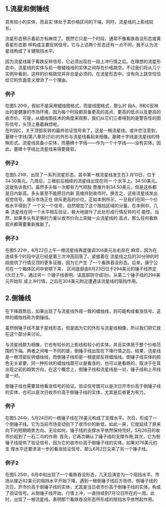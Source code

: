 
## 1.流星和倒锤线
具有较小的实体，而且实 体处于其价格区间的下端，同时，流星线的上影线较长。

<ImageRender alt='test1' width='auto' height='auto' path='/candleTech/11-shootingStar.png' />

流星形态预示着前方有麻烦了。既然它只是一个时段，通常不像看跌吞没形态或黄昏星形态那 样构成主要反转信号。它与上述两个形态还有一点不同，我不认为流星线构成了关键阻挡水平。

因为流星线属于看跌反转信号，它必须出现在一段上冲行情之后。在理想的流星形态中，流星线的实体与前一根蜡烛线的实体之间存在价格跳空。不过我们将从几个实例中看到，这样的价格跳空并非总是必须的。在流星形态中，没有向上跳空恰恰给它的负面意义增添了一个理由。

### 例子
在图5.20中，假如不是采用蜡烛图格式，而是线图格式，那么时 段A、B和C反映出的是健康的市场环境，因为每个时段都具备更高的高点、更高的低点以及更高的收市价。可是，从蜡烛图技术的角度来观察，我们从它们三者得到的是警告性的图形信号，头顶上悬着麻烦呢。<br/>
在时段C，关于顶部反转的最终验证信号来了，这是一根流星线。或许您注意到，墓碑十字线(第八章将讨论)的外形与流星线看起来相像。墓碑十字线是流星线的特殊形式。流星线具备小实体，而墓碑十字线——作为一个十字线——没有实体。因此，墓碑十字线比流星线来得更疲软。
<ImageRender alt='test1' width='auto' height='auto' path='/candleTech/11-shootingStar2.png' />

### 例子2
在图5.21中，出现了一系列流星形态，其中第一根流星线发生在3 月10日，位于34.50美元。几周后，三根前后相续的流星线出现在同一 个水平上，34.50美元。这就告诉我们，虽然多头每一次都有力气把股 票推升到34.50美元，但是这些都是日内新高，多头甚至不能把日内新 高维持到收市时。换言之，这些流星线发出视觉信号，揭示市场正在 排斥更高的价位。正如本例所示，一旦我们在同一个价格水平得到了 一个又一个信号，自然增加了这个阻挡区域的分量。在本例中，几条 流星线在同一个水平相互验证，极大地提升了此处形成行情反转的可 能性。当然，如果多头有足够的力量以收市价向上突破一众流星线的 高点，那么任何看跌观点都需要重新推敲了。

<ImageRender alt='test1' width='auto' height='auto' path='/candleTech/11-shootingStar3.png' />

### 例子3
在图5.22中，8月22日上午一根流星线再度强调304美元左右存在 麻烦，因为在连续多个时段中这已经是第三次冲高回落了。紧接着在 流星线之后的30分钟的时段提供了行情见顶的更多证据，因为它产生 了一个看跌吞没形态。后来，康宁公司在一个箱体区间中安顿下来， 区间底部由8月23日位于294美元的锤子线界定(次日上午，通过另一 个锤子线表明，该底部防守成功)。从第二个锤子线的294美元开始形 成上冲行情，之后在304美元附近遭遇该流星线的阻挡作用。
<ImageRender alt='test1' width='auto' height='auto' path='/candleTech/11-shootingStar4.png' />

## 2.倒锤线
在下降趋势后，如果出现了与流星线外观一致的蜡烛线，则可能构成看涨信号。这样的蜡烛线称为倒锤线。

虽然倒锤子线不属于星线形态，但是因为它的外形与流星线相像，所以我们把它放在这个部分来讨论。

<ImageRender alt='test1' width='auto' height='auto' path='/candleTech/11-inverted.png' />

与流星线颇为相像，它也有较长的上影线和较小的实体，并且实体居于整个价格范围的下端。两者之间唯一不同的是，倒锤子线出现在下降行情之后。结果，流星线是一根顶部反转蜡烛线，而倒锤子线却是一根底部反转蜡烛线。倒锤子线实体的颜色无关紧要。同一种形状的蜡烛线既可以是看涨的，也可以是看跌的，取决于在其出现之前的趋势方向，在这个概念上，倒锤子线和流星线是一对，锤子线和上吊线是一对。

倒锤子线也需要其他看涨信号的验证。验证信号既可以是次日开市价高于倒锤子线的实体，也可以是次日收市价高于倒锤子线的实体，尤其是后者更为有力。

### 例子
在图5.24中，5月24日的一根锤子线在76美元构成了支撑水平。次日，形成了一个倒锤子线。它为当前市场变动创下了收市价的新低，如此一来，它就延续了原来向下的短期趋势方向。无论如何，锤子线的支撑水平依然保持完好。5月26日的收市价起到了一石二鸟的作用: 首先，它再次确认了锤子线的支撑作用;其次，它为倒锤子线提供了验证信号，因为它的收市价高于倒锤子线的实体。如果对76美元的支 撑水平还要求进一步的看涨验证信号，那么6月2日又来了另一个锤子线。

<ImageRender alt='test1' width='auto' height='auto' path='/candleTech/11-inverted2.png' />

### 例子2
在图5.25中，6月中旬出现了一个看跌吞没形态，几天后演变为一个阻挡水平。市场从接近82美元的阻挡水平开始下降，遇到一根倒锤子线后方告终。倒锤子线的次日，开市价高于倒锤子线的实体，尤其是当日收市价高于倒锤子线的实体，构成了验证信号。从倒锤子线开始，行情上冲，一直持续到7月12日所在的一周。此时，出现了一根流星线，表明那个看跌吞没形态所形成的阻挡水平依然起作用。

<ImageRender alt='test1' width='auto' height='auto' path='/candleTech/11-inverted3.png' />
